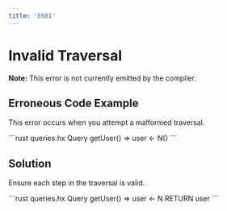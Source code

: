 ```yaml
---
title: 'E601'
---
```


# Invalid Traversal

**Note:** This error is not currently emitted by the compiler.

## Erroneous Code Example

This error occurs when you attempt a malformed traversal.

<CodeGroup>
```rust queries.hx
Query getUser() =>
    user <- N() 
```

## Solution

Ensure each step in the traversal is valid.

<CodeGroup>
```rust queries.hx
Query getUser() =>
    user <- N<User>
    RETURN user
```
</CodeGroup>